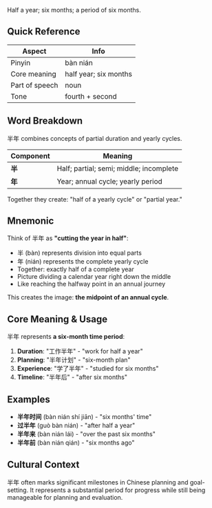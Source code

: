 Half a year; six months; a period of six months.

## Quick Reference

| Aspect         | Info                  |
| -------------- | --------------------- |
| Pinyin         | bàn nián              |
| Core meaning   | half year; six months |
| Part of speech | noun                  |
| Tone           | fourth + second       |

## Word Breakdown

半年 combines concepts of partial duration and yearly cycles.

| Component | Meaning                                 |
| --------- | --------------------------------------- |
| **半**    | Half; partial; semi; middle; incomplete |
| **年**    | Year; annual cycle; yearly period       |

Together they create: "half of a yearly cycle" or "partial year."

## Mnemonic

Think of 半年 as **"cutting the year in half"**:

- 半 (bàn) represents division into equal parts
- 年 (nián) represents the complete yearly cycle
- Together: exactly half of a complete year
- Picture dividing a calendar year right down the middle
- Like reaching the halfway point in an annual journey

This creates the image: **the midpoint of an annual cycle**.

## Core Meaning & Usage

半年 represents **a six-month time period**:

1. **Duration**: "工作半年" - "work for half a year"
2. **Planning**: "半年计划" - "six-month plan"
3. **Experience**: "学了半年" - "studied for six months"
4. **Timeline**: "半年后" - "after six months"

## Examples

- **半年时间** (bàn nián shí jiān) - "six months' time"
- **过半年** (guò bàn nián) - "after half a year"
- **半年来** (bàn nián lái) - "over the past six months"
- **半年前** (bàn nián qián) - "six months ago"

## Cultural Context

半年 often marks significant milestones in Chinese planning and goal-setting. It represents a
substantial period for progress while still being manageable for planning and evaluation.
